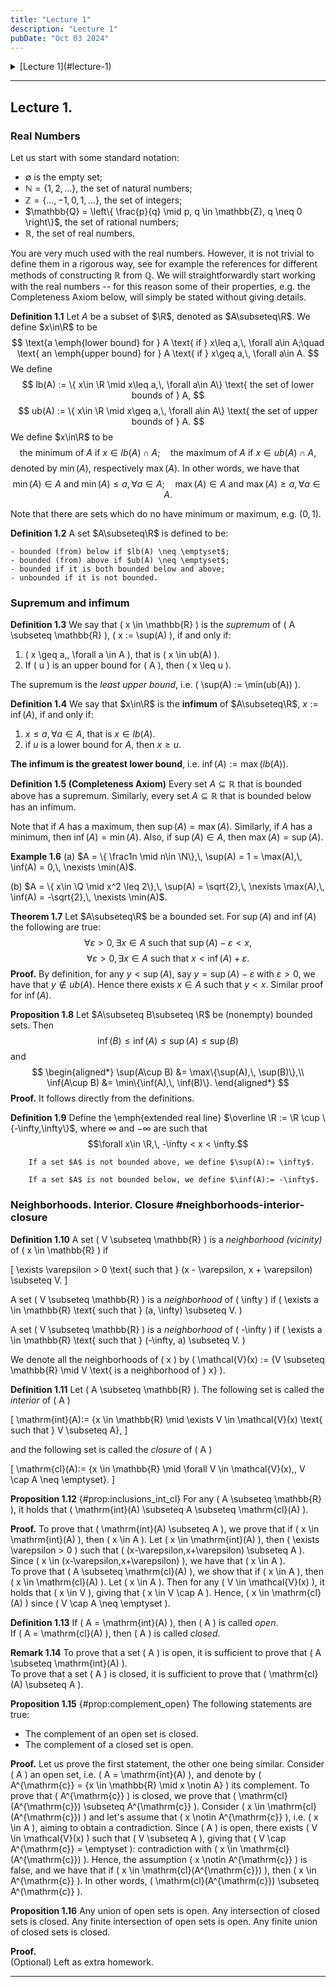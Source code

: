 ```yaml
---
title: "Lecture 1"
description: "Lecture 1"
pubDate: "Oct 03 2024"
---
```


<details>
  <summary>[Lecture 1](#lecture-1)</summary>
  - [Real Numbers](#real-numbers)
  - [Supremum and Infimum](#supremum-and-infimum)
  - [Neighborhoods. Interior. Closure](#neighborhoods-interior-closure)
</details>

<hr class="mt-12" />

## Lecture 1.

### Real Numbers

Let us start with some standard notation:

- $\emptyset$ is the empty set;
- $\mathbb{N} = \{1, 2, \dots\}$, the set of natural numbers;
- $\mathbb{Z} = \{\dots, -1, 0, 1, \dots\}$, the set of integers;
- $\mathbb{Q} = \left\{ \frac{p}{q} \mid p, q \in \mathbb{Z}, q \neq 0 \right\}$, the set of rational numbers;
- $\mathbb{R}$, the set of real numbers.

You are very much used with the real numbers. However, it is not trivial to define them in a rigorous way, see for example the references for different methods of constructing $\mathbb{R}$ from $\mathbb{Q}$. We will straightforwardly start working with the real numbers -- for this reason some of their properties, e.g. the Completeness Axiom below, will simply be stated without giving details. 

**Definition 1.1**
Let $A$ be a subset of $\R$, denoted as $A\subseteq\R$. We define $x\in\R$ to be
	$$
	\text{a \emph{lower bound} for } A \text{ if } x\leq a,\, \forall a\in A;\quad
	\text{ an \emph{upper bound} for } A \text{ if } x\geq a,\, \forall a\in A.
	$$
	We define		
	$$
	lb(A) := \{ x\in \R \mid x\leq a,\, \forall a\in A\} \text{ the set of lower bounds of } A,
	$$
	$$
	ub(A) := \{ x\in \R \mid x\geq a,\, \forall a\in A\} \text{ the set of upper bounds of } A.
	$$
	We define $x\in\R$ to be
	$$
	\text{the minimum of } A \text{ if } x\in lb(A) \cap A; \quad
	\text{the maximum of } A \text{ if } x\in ub(A) \cap A,
	$$
	denoted by $\min(A)$, respectively $\max(A)$. In other words, we have that
	$$\min(A)\in A \text{ and  }\min(A)\leq a,\, \forall a\in A; \quad
	\max(A)\in A \text{ and } \max(A)\geq a,\, \forall a\in A.
	$$

Note that there are sets which do no have minimum or maximum, e.g. $(0,1)$.

**Definition 1.2**
A set $A\subseteq\R$ is defined to be:

	- bounded (from) below if $lb(A) \neq \emptyset$;
	- bounded (from) above if $ub(A) \neq \emptyset$;
	- bounded if it is both bounded below and above;
	- unbounded if it is not bounded.

### Supremum and infimum

**Definition 1.3**
We say that \( x \in \mathbb{R} \) is the *supremum* of \( A \subseteq \mathbb{R} \), \( x := \sup(A) \), if and only if:
1. \( x \geq a,\, \forall a \in A \), that is \( x \in ub(A) \).
2. If \( u \) is an upper bound for \( A \), then \( x \leq u \).

The supremum is the *least upper bound*, i.e. \( \sup(A) := \min(ub(A)) \).

**Definition 1.4**
We say that $x\in\R$ is the **infimum** of $A\subseteq\R$, $x:=\inf(A)$, if and only if:

1. $x\leq a,\, \forall a\in A$, that is $x\in lb(A)$.
2. if $u$ is a lower bound for $A$, then $x\geq u$.

**The infimum is the greatest lower bound**, i.e. $\inf(A):= \max(lb(A))$.

**Definition 1.5 (Completeness Axiom)**
Every set $A\subseteq\mathbb{R}$ that is bounded above has a supremum. Similarly, every set $A\subseteq\mathbb{R}$ that is bounded below has an infimum. 

Note that if $A$ has a maximum, then $\sup(A) = \max(A)$. Similarly, if $A$ has a minimum, then $\inf(A) = \min(A)$. Also, if $\sup(A) \in A$, then $\max(A) = \sup(A)$.

**Example 1.6**
(a) $A = \{ \frac1n \mid n\in \N\},\, \sup(A) = 1 = \max(A),\, \inf(A) = 0,\, \nexists \min(A)$.

(b) $A = \{ x\in \Q \mid x^2 \leq 2\},\, \sup(A) = \sqrt{2},\, \nexists \max(A),\, \inf(A) = -\sqrt{2},\, \nexists \min(A)$.

**Theorem 1.7**
Let $A\subseteq\R$ be a bounded set. For $\sup(A)$ and $\inf(A)$ the following are true:
$$
\forall \varepsilon > 0,\, \exists x\in A \text{ such that } \sup(A)-\varepsilon < x,
$$
$$
\forall \varepsilon > 0,\, \exists x\in A \text{ such that } x < \inf(A) + \varepsilon.
$$
**Proof.** By definition, for any $y < \sup(A)$, say $y = \sup(A)-\varepsilon$ with $\varepsilon>0$, we have that $y\notin ub(A)$. Hence there exists $x\in A$ such that $y < x$. Similar proof for $\inf(A)$.

**Proposition 1.8**
Let $A\subseteq B\subseteq \R$ be (nonempty) bounded sets. Then
		$$
		\inf(B) \leq \inf(A) \leq \sup(A) \leq \sup(B)
		$$
		and
    $$
		\begin{aligned*}
			\sup(A\cup B) &= \max\{\sup(A),\, \sup(B)\},\\
			\inf(A\cup B) &= \min\{\inf(A),\, \inf(B)\}.
		\end{aligned*}
    $$
**Proof.** It follows directly from the definitions.

**Definition 1.9**
Define the \emph{extended real line} $\overline \R := \R \cup \{-\infty,\infty\}$, where $\infty$ and $-\infty$ are such that
		$$\forall x\in \R,\, -\infty < x < \infty.$$

		If a set $A$ is not bounded above, we define $\sup(A):= \infty$.

		If a set $A$ is not bounded below, we define $\inf(A):= -\infty$.

### Neighborhoods. Interior. Closure #neighborhoods-interior-closure

**Definition 1.10**
A set \( V \subseteq \mathbb{R} \) is a *neighborhood (vicinity)* of \( x \in \mathbb{R} \) if

\[
\exists \varepsilon > 0 \text{ such that } (x - \varepsilon, x + \varepsilon) \subseteq V.
\]

A set \( V \subseteq \mathbb{R} \) is a *neighborhood* of \( \infty \) if \( \exists a \in \mathbb{R} \text{ such that } (a, \infty) \subseteq V. \)

A set \( V \subseteq \mathbb{R} \) is a *neighborhood* of \( -\infty \) if \( \exists a \in \mathbb{R} \text{ such that } (-\infty, a) \subseteq V. \)

We denote all the neighborhoods of \( x \) by \( \mathcal{V}(x) := \{V \subseteq \mathbb{R} \mid V \text{ is a neighborhood of } x\} \).


**Definition 1.11**
Let \( A \subseteq \mathbb{R} \). The following set is called the *interior* of \( A \)

\[
\mathrm{int}(A):= \{x \in \mathbb{R} \mid \exists V \in \mathcal{V}(x) \text{ such that } V \subseteq A\},
\]

and the following set is called the *closure* of \( A \)

\[
\mathrm{cl}(A):= \{x \in \mathbb{R} \mid \forall V \in \mathcal{V}(x),\, V \cap A \neq \emptyset\}.
\]

**Proposition 1.12** {#prop:inclusions_int_cl}
For any \( A \subseteq \mathbb{R} \), it holds that \( \mathrm{int}(A) \subseteq A \subseteq \mathrm{cl}(A) \).

**Proof.** To prove that \( \mathrm{int}(A) \subseteq A \), we prove that if \( x \in \mathrm{int}(A) \), then \( x \in A \). Let \( x \in \mathrm{int}(A) \), then \( \exists \varepsilon > 0 \) such that \( (x-\varepsilon,x+\varepsilon) \subseteq A \). Since \( x \in (x-\varepsilon,x+\varepsilon) \), we have that \( x \in A \).  
To prove that \( A \subseteq \mathrm{cl}(A) \), we show that if \( x \in A \), then \( x \in \mathrm{cl}(A) \). Let \( x \in A \). Then for any \( V \in \mathcal{V}(x) \), it holds that \( x \in V \), giving that \( x \in V \cap A \). Hence, \( x \in \mathrm{cl}(A) \) since \( V \cap A \neq \emptyset \).

**Definition 1.13**
If \( A = \mathrm{int}(A) \), then \( A \) is called *open*.  
If \( A = \mathrm{cl}(A) \), then \( A \) is called *closed*.

**Remark 1.14**
To prove that a set \( A \) is open, it is sufficient to prove that \( A \subseteq \mathrm{int}(A) \).  
To prove that a set \( A \) is closed, it is sufficient to prove that \( \mathrm{cl}(A) \subseteq A \).

**Proposition 1.15** {#prop:complement_open}
The following statements are true:
- The complement of an open set is closed.
- The complement of a closed set is open.

**Proof.** Let us prove the first statement, the other one being similar. Consider \( A \) an open set, i.e. \( A = \mathrm{int}(A) \), and denote by \( A^{\mathrm{c}} = \{x \in \mathbb{R} \mid x \notin A\} \) its complement. To prove that \( A^{\mathrm{c}} \) is closed, we prove that \( \mathrm{cl}(A^{\mathrm{c}}) \subseteq A^{\mathrm{c}} \). Consider \( x \in \mathrm{cl}(A^{\mathrm{c}}) \) and let's assume that \( x \notin A^{\mathrm{c}} \), i.e. \( x \in A \), aiming to obtain a contradiction. Since \( A \) is open, there exists \( V \in \mathcal{V}(x) \) such that \( V \subseteq A \), giving that \( V \cap A^{\mathrm{c}} = \emptyset \): contradiction with \( x \in \mathrm{cl}(A^{\mathrm{c}}) \). Hence, the assumption \( x \notin A^{\mathrm{c}} \) is false, and we have that if \( x \in \mathrm{cl}(A^{\mathrm{c}}) \), then \( x \in A^{\mathrm{c}} \). In other words, \( \mathrm{cl}(A^{\mathrm{c}}) \subseteq A^{\mathrm{c}} \).

**Proposition 1.16**
Any union of open sets is open. Any intersection of closed sets is closed. Any finite intersection of open sets is open. Any finite union of closed sets is closed.

**Proof.**  
(Optional) Left as extra homework.

<hr class="mt-12" />
